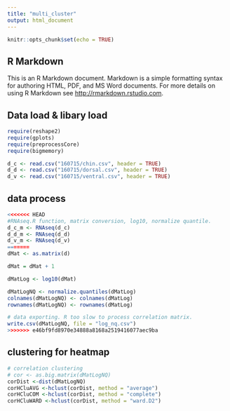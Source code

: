 ```yaml
---
title: "multi_cluster"
output: html_document
---
```


```r
knitr::opts_chunk$set(echo = TRUE)
```

## R Markdown

This is an R Markdown document. Markdown is a simple formatting syntax for authoring HTML, PDF, and MS Word documents. For more details on using R Markdown see <http://rmarkdown.rstudio.com>.

## Data load & libary load

```r
require(reshape2)
require(gplots)
require(preprocessCore)
require(bigmemory)

d_c <- read.csv("160715/chin.csv", header = TRUE)
d_d <- read.csv("160715/dorsal.csv", header = TRUE)
d_v <- read.csv("160715/ventral.csv", header = TRUE)
```

## data process
```r
<<<<<<< HEAD
#RNAseq.R function, matrix conversion, log10, normalize quantile.
d_c_m <- RNAseq(d_c)
d_d_m <- RNAseq(d_d)
d_v_m <- RNAseq(d_v)
=======
dMat <- as.matrix(d)

dMat = dMat + 1

dMatLog <- log10(dMat)

dMatLogNQ <- normalize.quantiles(dMatLog)
colnames(dMatLogNQ) <- colnames(dMatLog)
rownames(dMatLogNQ) <- rownames(dMatLog)

# data exporting. R too slow to process correlation matrix.
write.csv(dMatLogNQ, file = "log_nq.csv")
>>>>>>> e46bf9fd8970e34888a8168a2519416077aec9ba
```

## clustering for heatmap
```r
# correlation clustering
# cor <- as.big.matrix(dMatLogNQ)
corDist <-dist(dMatLogNQ)
corHCluAVG <-hclust(corDist, method = "average")
corHCluCOM <-hclust(corDist, method = "complete")
corHCluWARD <-hclust(corDist, method = "ward.D2")



```


